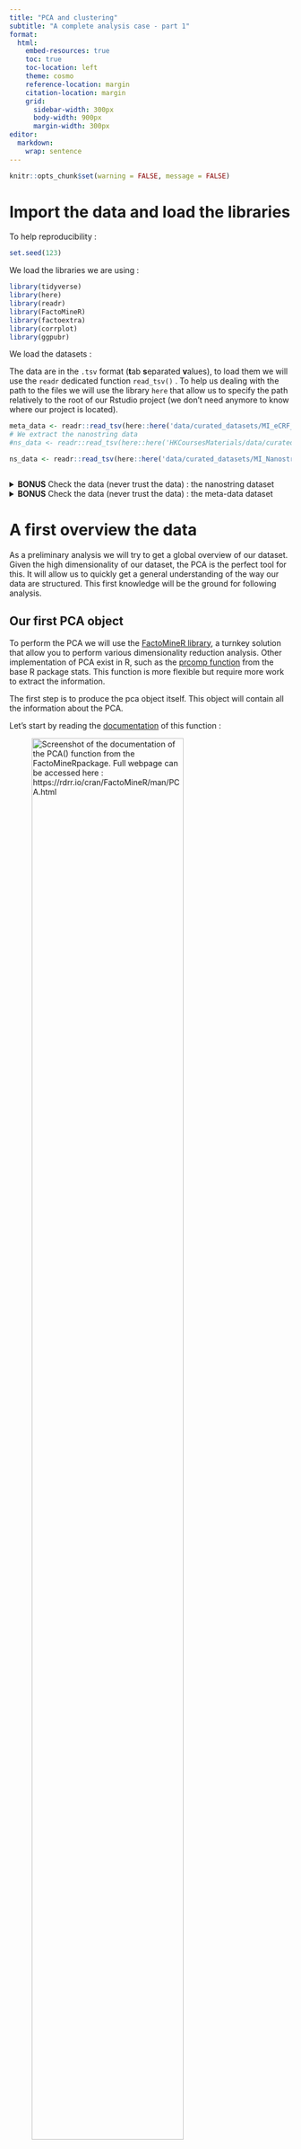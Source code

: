 ```yaml
---
title: "PCA and clustering"
subtitle: "A complete analysis case - part 1"
format:
  html:
    embed-resources: true
    toc: true
    toc-location: left
    theme: cosmo
    reference-location: margin
    citation-location: margin
    grid:
      sidebar-width: 300px
      body-width: 900px
      margin-width: 300px
editor: 
  markdown: 
    wrap: sentence
---
```


```r
knitr::opts_chunk$set(warning = FALSE, message = FALSE)
```

# Import the data and load the libraries

To help reproducibility :

```r
set.seed(123)
```

We load the libraries we are using :

```r
library(tidyverse)
library(here)
library(readr)
library(FactoMineR)
library(factoextra)
library(corrplot)
library(ggpubr)

```

We load the datasets :

The data are in the `.tsv` format (**t**ab **s**eparated **v**alues), to load them we will use the `readr` dedicated function `read_tsv()` .
To help us dealing with the path to the files we will use the library `here` that allow us to specify the path relatively to the root of our Rstudio project (we don't need anymore to know where our project is located).

```r

meta_data <- readr::read_tsv(here::here('data/curated_datasets/MI_eCRF_Curated.tsv')) 
# We extract the nanostring data 
#ns_data <- readr::read_tsv(here::here('HKCoursesMaterials/data/curated_datasets_v2/MI_Nanostring-eCRF_Curated.tsv')) %>% dplyr::select(- dplyr::all_of(colnames(meta_data) %>% setdiff("SUBJID"))) %>% dplyr::filter(! is.na(Stimulus))

ns_data <- readr::read_tsv(here::here('data/curated_datasets/MI_Nanostring-eCRF_Curated.tsv')) %>% dplyr::select(- dplyr::all_of(colnames(meta_data) %>% setdiff("SUBJID"))) %>% dplyr::filter(! is.na(Stimulus))



```

<details>

<summary>**BONUS** Check the data (never trust the data) : the nanostring dataset</summary>

\*\* This part is a bit out of the scope of this lesson, but to illustrate what should be real data analysis plan, we chose to present it anyway \*\*

Data generation is a long process, eventually involving multiple peoples, technologies and centers over long period of time.
This complexity strongly increase the risk of errors (missing data, swapped samples, etc ...) and loss of quality (batch effect, inconsistency).

A good practice is to systematically check for the integrity and quality of the data before starting any project.

In our case, a good start would be to check some general facts about our dataset :

-   How many samples do we have in our dataset ?

```r
ns_data %>% nrow()
```

-   How many donors do we have in our dataset ?

```r
ns_data %>% dplyr::pull('SUBJID') %>% unique() %>% length()
```

-   How many and which stimulation do we have in our dataset ?

```r
ns_data %>% dplyr::pull('Stimulus') %>% unique()
```

-   Do we have all the stimulation condition for each donors ?

```r
ns_data %>% 
  dplyr::select('SUBJID', 'Stimulus') %>% 
  dplyr::group_by(Stimulus) %>%
  dplyr::summarise(dplyr::across(dplyr::everything(),~ dplyr::n_distinct(SUBJID)))
```

-   Do we have only one value for each donors \* stimulus (check the absence of duplicates) ?

Taking into account the results to the previous questions we can already assert that we don't have duplicates, but for pedagogical purposes here is a way to extract all the duplicated couple of donors \* stimulus :

```r

ns_data %>% 
  dplyr::group_by(SUBJID, Stimulus) %>%
  dplyr::summarise(nb = n()) %>%
  dplyr::ungroup() %>% 
  dplyr::filter(nb > 1)

```

-   Do we have missing values, and if yes, where ?

First check column wise :

```r
ns_data %>%
  dplyr::summarise(dplyr::across(dplyr::everything(),~sum(is.na(.)))) %>%
  tidyr::pivot_longer(cols = dplyr::where(is.numeric) ,names_to = "variable", values_to = "na_count") %>% 
  dplyr::filter(na_count > 1)
```

Second check row wise, by SUBJID :

```r
ns_data %>%
  dplyr::group_by(SUBJID) %>% 
  dplyr::summarise(dplyr::across(dplyr::everything(),~sum(is.na(.)))) %>% 
  # row sum will sum all the column for each row, we remove the SUBJID to avoid getting him summed with the na count of the other columns 
  dplyr::filter(rowSums(dplyr::select(., -SUBJID)) > 0)

```

$\rightarrow$ **Our dataset seems complete.**

</details>

<details>

<summary>**BONUS** Check the data (never trust the data) : the meta-data dataset</summary>

As we will use them later we will also check the meta-data dataset and its consistency with the nanostring dataset :

-   We check the number of donors and its consistency with the nanostring dataset :

```r
meta_data %>% dplyr::pull('SUBJID') %>% unique() %>% length()
```

That's more donors than we have in our nanostring dataset.
Let's check if we have data from all the donors presents in the nanostring dataset.
To do so we can extract all the donor id from the nanostring dataset that are not present in the meta_data dataset :

```r
# setdiff substract the second ensemble to the first
setdiff(dplyr::pull(ns_data, 'SUBJID'), dplyr::pull(meta_data, 'SUBJID')) %>% length()
```

Ok, we are not missing any donors.

-   We check that for all the donors in the nanostring dataset we have the complete meta-data :

```r

meta_data %>%
  # we first extract all the donors from the nanostring dataset 
  dplyr::filter(SUBJID %in% unique(dplyr::pull(ns_data, SUBJID))) %>%
  # we can apply again the code we wrote previsouly
  dplyr::group_by(SUBJID) %>% 
  dplyr::summarise(dplyr::across(dplyr::everything(),~sum(is.na(.)))) %>% 
  # row sum will sum all the column for each row, we remove the SUBJID to avoid getting him summed with the na count of the other columns 
  dplyr::filter(rowSums(dplyr::select(., -SUBJID)) > 0) 

```

OK, we are not missing any information about any of our donors.

$\rightarrow$ **Our meta_data dataset is complete and consistent with the nanostring dataset.**

</details>

# A first overview the data

As a preliminary analysis we will try to get a global overview of our dataset.
\
Given the high dimensionality of our dataset, the PCA is the perfect tool for this.
It will allow us to quickly get a general understanding of the way our data are structured.
This first knowledge will be the ground for following analysis.

## Our first PCA object

To perform the PCA we will use the [FactoMineR library](http://factominer.free.fr/index.html), a turnkey solution that allow you to perform various dimensionality reduction analysis.
Other implementation of PCA exist in R, such as the [prcomp function](https://www.rdocumentation.org/packages/stats/versions/3.6.2/topics/prcomp) from the base R package stats.
This function is more flexible but require more work to extract the information.

The first step is to produce the pca object itself.
This object will contain all the information about the PCA.

Let's start by reading the [documentation](https://rdrr.io/cran/FactoMineR/man/PCA.html) of this function :

![Screenshot of the documentation of the `PCA()` function from the `FactoMineR`package. Full webpage can be accessed here : https://rdrr.io/cran/FactoMineR/man/PCA.html](img/doc_pca.png){fig-align="center" width="80%"}

### Prepare the data for the PCA

#### 1. Dataset structure :

The documentation of the PCA function states that `X`, the dataframe object containing our data, should be oriented in such a way that our observations (in our case the samples) are in rows and the quantified parameters (in our case the gene expression level) in columns.

$\rightarrow$ We are lucky, our dataset is already organized in such way.

#### 2. Keep only the numerical variables (corresponding to measured parameters)

The documentation also mention that our data should contains only numerical values (PCA cannot handle non numerical values).
That is a bit more annoying : our dataset also contains some extra non numerical information (like the stimulus) as well as numerical information that are not measured parameters (like the subject id).

We remove them to keep only the measured parameters (gene transcripts) :

```r
data_for_pca <- ns_data %>%
   # we remove any columns that is not a nanostring measure
   dplyr::select(-dplyr::all_of(c('SUBJID','Stimulus','batch.NS','batch.TruCult'))) 
  
```

#### 3. Transform your data

PCA are sensitive to the distribution and scale of our data, thus, we need to be particularly cautious while choosing the transformation method.
In the ideal textbook case (relatively homogeneous data) the most common strategy is to scale the data.

In our case we are dealing with transcriptional data, we want to down-weight the high values, reducing the dynamic range without over-weighting weakly expressed genes (low values).

A possible solution, widely used, is to log transform the gene expression levels.
However the log transformation does not apply well to values under 1, and our dataset seems to contain quite a few of them :

```r
# in order to apply a log transformation we should first check that we don't have values of zero and ideally no values under 1
data_for_pca %>%
          dplyr::summarise(dplyr::across(dplyr::where(is.numeric),~sum(. < 1, na.rm = TRUE))) %>%
          tidyr::pivot_longer(cols = dplyr::where(is.numeric) ,names_to = "variable", values_to = "count_values_under_1") %>%
  dplyr::filter(count_values_under_1 > 0)

  
```

A common workaround is to transform using the function $f(x) \rightarrow log(x+1)$ instead.

A better approach is to use the arc sinus hyperbolic ($arsinh(x) \rightarrow log(x+\sqrt{x^2 + 1})$) this transformation will behave similarly to the logarithm for high values while handling smoothly values in the range of $[0;1]$.

Let's do this :

```r
# the function to calcul the arc sius hyperbolic in r is asinh, we apply it to all our data
data_for_pca <- data_for_pca %>%
         dplyr::mutate( dplyr::across(dplyr::everything(), asinh))
```

### Compute the PCA

We can now apply the \`PCA\` function to our data :

```r

pca_object <- data_for_pca %>%
        FactoMineR::PCA(graph = FALSE, ncp = 10)

```

Note the parameters we used :

-   \`graph = F\` by default the function produce a certain number of basic visualization, we turn this option to false : we don't need them, we will generate them independently later (and of a better quality)

The PCA object we generate this way contains all the principal component as well as the projection of each observation.

## Visualization : a first overview on PC 1 and 2

Now that we have our PCA object, we can start to explore it !

PCA are extremely useful to reveals the underlying organisation of our data[^1].

[^1]: By "organization" we means the set of correlations between variables or observation, if any, that structure a dataset.

The most informative way to visualize a PCA is the individuals projection on a scatter plot, to do so we will use the `factoextra` library.
This library will offer us a complete toolkit to explore a PCA object.

One of the function we will use the most is the [`fviz_pca_ind()`](https://search.r-project.org/CRAN/refmans/factoextra/html/fviz_pca.html) , this is a versatile function to explore the individuals (the observation) projection in our PCA.

```r
# we set label to "none" to avoid having a cloud of overlapping id, making the plot unreadable
pca_object %>% factoextra::fviz_pca_ind( axes = c(1,2), label = "none")
```

We can clearly observe 3 clusters, an obvious supposition would be that they are corresponding to the stimulus in our dataset.
To check this we can color our plot by stimulus, this is done using the `habillage` parameter of `fviz_pca_ind()` :

```r
pca_object %>% factoextra::fviz_pca_ind( label = "none", habillage = as.factor(ns_data$Stimulus))
```

This PCA show a really good clustering for the *Null* (no stimulation) and *IAV* (stimulation by *influenza* virus), the other stimulation however tends to group all together.

We will have to explore the next components to see if we can better discriminates these groups.

### Select the number of component to consider

A PCA is not limited to its first two components, the next ones can also retains some interesting signal.
To explore the PCA components we first needs to know which percentage of the total variance of the dataset they explain.
This percentage of total variance explained (also known as "eigenvalue") by component can be summarized using a barplot, this particular plot usually named "screeplot" can be easily generated thanks to the `factoextra` library by using the [`fviz_screeplot()`](https://www.rdocumentation.org/packages/factoextra/versions/1.0.7/topics/eigenvalue) function.

```r
pca_object %>% factoextra::fviz_screeplot()
```

There is no clear rules on how to choose the number of component you could consider.

One guideline you can apply is too keep all the components with an eigenvalue over 1 (with the logic that an eigenvalue over 1 still explains more variance that an original variable considered alone).
Another approach is to keep all the component until you explain a certain percentage of the total variance.
In our case, to keep this lesson easily readable (and avoid over-crowded figure) we will limit ourselves to the first 5 five components.

### Visualize all your component of interest at once :

Rather than to going through all the pair of components one by one, we can visualize all of them at once using a grid plot of the different components combination :

```r
# the number of component to consider
n_compo <- 5

#first we generate all the combination
combination_component <- tidyr::crossing(compo_x = 1:n_compo , compo_y = 1:n_compo)


#the function we will use to generate each plot (scatter plot projection of the PCA individuals), given the component for each axes x and y
plot_my_pca <- function(pca_obj, .x, .y){
  # we will use factoextra to generate each sub-plot, to change the properties (ie using the bi-plot) you just have to moify the following line :
  factoextra::fviz_pca_ind(pca_obj,axes = c(.y,.x), label = "none", habillage = as.factor(ns_data$Stimulus)) +
  # the titles of each sublplot wouold take too much space, we take advantage of ggpplot2 format of the 
  # plot generated by factoextra to get rid of them using the dedcated ggplot2 library
  ggplot2::ggtitle('')
}

# purrr will allow us to submit directly the given component to the function
# allowing us to avoid the writing of a complex loop. It will return a list containing the results of the
# calls of this functions for each combination of x and y 
purrr::map2(.x = combination_component$compo_x,
            .y = combination_component$compo_y,
            .f = ~ plot_my_pca(pca_object, .x, .y)) %>%
  # ggarrange will allow us to organize all of these subplot into one unique plot
  ggpubr::ggarrange(plotlist = ., ncol = n_compo, nrow = n_compo, common.legend = TRUE, legend = "bottom")


```

Here is a summary of the component discrimination power, observed by eyes, between the different stimulus :

-   component 1 : good discrimination between the *Null,* *IAV* and the other stimulus

-   component 2 : light discrimination of each stimulation at the exception of *E.Coli*, *BCG* and *S.Aureus*

-   component 3 : light discrimination of *C.Albicans*

-   component 4 : almost no clear discrimination between any of the stimulus can be observed

-   component 5 : good discrimination of *SEB* and light discrimination of all the other stimulus

To sum up all the information we got from this visualization, we can say that this first 5 components capture the signal allowing to discriminate between *Null,* *IAV*, *C.ALbicans*, *SEB* and a cluster constituted by all the bacterial stimulus (*E.Coli*, *BCG* and *S.Aureus*).
The distance between the cluster, and the mixing of different stimulation in one cluster is also informative, it tells us that that some stimulus are more similar than others.
For example, we can conclude from the proximity of the *BCG*, *E.Coli* and *S.Aureus* stimulus that they elicit a relatively similar immune response.
Finally an other interesting point, is the shape of the cluster formed by a given stimulus.
The spread of these cluster express the inter-individual variability in the response to a given stimulus.
It's particularly visible for the *IAV* (*Influenza*) stimulus.
Some donors are projected between the *IAV* cluster and the *Null* cluster (it is tempting to interpret them as individuals exhibiting a weak anti-viral response against *Influenza*)

## (advanced user) Bonus : visualize 3 components at once using an interactive 3D plot

It happens that we ended up interested in 3 components, as solution to visualize them is to create the 3 scatter plot (one for each possible pair of variables), but a more straightforward solution is often to draw a 3D scatter plot.
The `ggplot2` library we used till there do not support interactive 3D, to perform this task we will rather use the `plotly` library :

```r
library(plotly)

# 1 - we extract the projected values in the 3 first component :
# To do so we will have to manually dig into the pca_object : a complicated structure made of nested list of matrix
pca_object$'ind'$'coord' %>%
  # first lets turn it into a beautiful tibble (the format of data_frame tidyverse is using)
  # tibble does not have rownames, but we can ask him to convert the rownames into a proper column using the rownames argument
  tibble::as_tibble(rownames = 'sample_id') %>%
  # we select the 3 first components
  dplyr::select(dplyr::all_of(c('sample_id', paste0('Dim.',1:3)))) %>%
  # we submit them to plotly
  plotly::plot_ly(x = ~Dim.1, y = ~Dim.2, z = ~Dim.3, text = ~sample_id, color = ns_data$Stimulus, trace = 'scatter3d')

```

This kind of visualization is particularly helpful during the first exploratory phase of analysis, the interactivity offered by `plotly` can save a lot of time.
However the environment around the `plotly` library is poorer than ggplot2 (especially for bioinformatic visualization) : producing a mature plot may require more time and efforts.